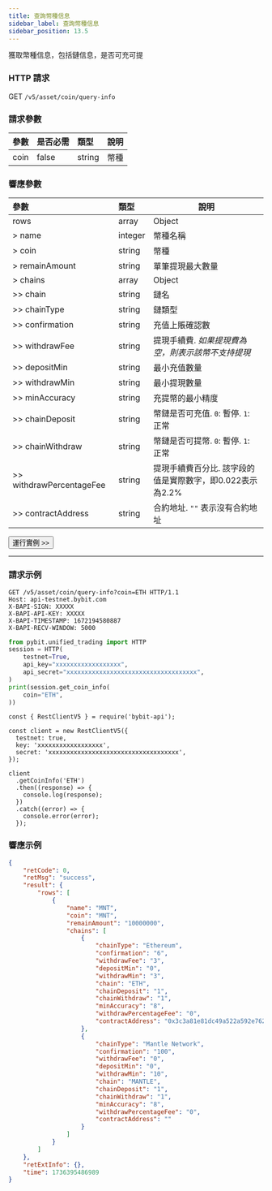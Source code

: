```yaml
---
title: 查詢幣種信息
sidebar_label: 查詢幣種信息
sidebar_position: 13.5
---
```


獲取幣種信息，包括鏈信息，是否可充可提

### HTTP 請求
GET `/v5/asset/coin/query-info`

### 請求參數
| 參數 | 是否必需 | 類型 | 說明|
|:----- |:-------|:-----|------ |
|coin |false |string |幣種 |

### 響應參數
| 參數 | 類型 | 說明|
|:----- |:-----|----- |
|rows |array|Object |
|> name |integer |幣種名稱 |
|> coin |string |幣種 |
|> remainAmount |string |單筆提現最大數量|
|> chains |array |Object |
|>> chain |string |鏈名 |
|>> chainType |string |鏈類型 |
|>> confirmation |string |充值上賬確認數 |
|>> withdrawFee |string |提現手續費. _如果提現費為空，則表示該幣不支持提現_ |
|>> depositMin |string |最小充值數量 |
|>> withdrawMin |string |最小提現數量 |
|>> minAccuracy |string |充提幣的最小精度 |
|>> chainDeposit |string |幣鏈是否可充值. `0`: 暫停. `1`: 正常 |
|>> chainWithdraw |string |幣鏈是否可提幣. `0`: 暫停. `1`: 正常 |
|>> withdrawPercentageFee|string|提現手續費百分比. 該字段的值是實際數字，即0.022表示為2.2%|
|>> contractAddress |string |合約地址. `""` 表示沒有合約地址|

<a href="/api-explorer/v5/asset/coin-info"><Button>運行實例 >></Button></a>

---

### 請求示例

<Tabs groupId="programming-languages">
<TabItem value="http" label="HTTP">

```http
GET /v5/asset/coin/query-info?coin=ETH HTTP/1.1
Host: api-testnet.bybit.com
X-BAPI-SIGN: XXXXX
X-BAPI-API-KEY: XXXXX
X-BAPI-TIMESTAMP: 1672194580887
X-BAPI-RECV-WINDOW: 5000
```

</TabItem>
<TabItem value="python" label="Python">

```python
from pybit.unified_trading import HTTP
session = HTTP(
    testnet=True,
    api_key="xxxxxxxxxxxxxxxxxx",
    api_secret="xxxxxxxxxxxxxxxxxxxxxxxxxxxxxxxxxxxx",
)
print(session.get_coin_info(
    coin="ETH",
))
```

</TabItem>

<TabItem value="Node" label="Node.js">

```n4js
const { RestClientV5 } = require('bybit-api');

const client = new RestClientV5({
  testnet: true,
  key: 'xxxxxxxxxxxxxxxxxx',
  secret: 'xxxxxxxxxxxxxxxxxxxxxxxxxxxxxxxxxxxx',
});

client
  .getCoinInfo('ETH')
  .then((response) => {
    console.log(response);
  })
  .catch((error) => {
    console.error(error);
  });
```

</TabItem>
</Tabs>

### 響應示例

```json
{
    "retCode": 0,
    "retMsg": "success",
    "result": {
        "rows": [
            {
                "name": "MNT",
                "coin": "MNT",
                "remainAmount": "10000000",
                "chains": [
                    {
                        "chainType": "Ethereum",
                        "confirmation": "6",
                        "withdrawFee": "3",
                        "depositMin": "0",
                        "withdrawMin": "3",
                        "chain": "ETH",
                        "chainDeposit": "1",
                        "chainWithdraw": "1",
                        "minAccuracy": "8",
                        "withdrawPercentageFee": "0",
                        "contractAddress": "0x3c3a81e81dc49a522a592e7622a7e711c06bf354"
                    },
                    {
                        "chainType": "Mantle Network",
                        "confirmation": "100",
                        "withdrawFee": "0",
                        "depositMin": "0",
                        "withdrawMin": "10",
                        "chain": "MANTLE",
                        "chainDeposit": "1",
                        "chainWithdraw": "1",
                        "minAccuracy": "8",
                        "withdrawPercentageFee": "0",
                        "contractAddress": ""
                    }
                ]
            }
        ]
    },
    "retExtInfo": {},
    "time": 1736395486989
}
```
